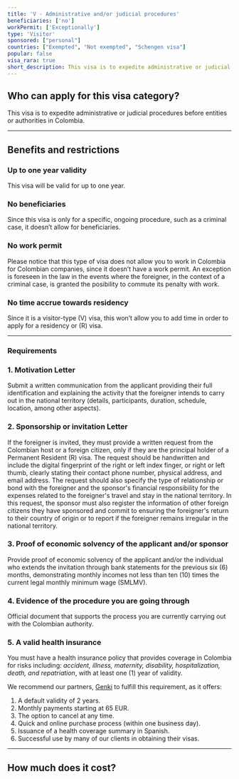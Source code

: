 ```yaml
---
title: 'V - Administrative and/or judicial procedures'
beneficiaries: ['no']
workPermit: ['Exceptionally']
type: 'Visitor'
sponsored: ["personal"]
countries: ["Exempted", "Not exempted", "Schengen visa"]
popular: false
visa_rara: true
short_description: This visa is to expedite administrative or judicial procedures before entities or authorities in Colombia.
---
```


## Who can apply for this visa category?

This visa is to expedite administrative or judicial procedures before entities or authorities in Colombia.

---

## Benefits and restrictions

### **Up to one year validity**

This visa will be valid for up to one year.

### No **beneficiaries**

Since this visa is only for a specific, ongoing procedure, such as a criminal case, it doesn’t allow for beneficiaries.

### **No work permit**

Please notice that this type of visa does not allow you to work in Colombia for Colombian companies, since it doesn’t have a work permit. An exception is foreseen in the law in the events where the foreigner, in the context of a criminal case, is granted the posibility to commute its penalty with work.

### **No time accrue towards residency**

Since it is a visitor-type (V) visa, this won’t allow you to add time in order to apply for a residency or (R) visa.

---

### Requirements

### 1. Motivation Letter

Submit a written communication from the applicant providing their full identification and explaining the activity that the foreigner intends to carry out in the national territory (details, participants, duration, schedule, location, among other aspects).

### 2. Sponsorship or invitation Letter

If the foreigner is invited, they must provide a written request from the Colombian host or a foreign citizen, only if they are the principal holder of a Permanent Resident (R) visa. The request should be handwritten and include the digital fingerprint of the right or left index finger, or right or left thumb, clearly stating their contact phone number, physical address, and email address. The request should also specify the type of relationship or bond with the foreigner and the sponsor's financial responsibility for the expenses related to the foreigner's travel and stay in the national territory. In this request, the sponsor must also register the information of other foreign citizens they have sponsored and commit to ensuring the foreigner's return to their country of origin or to report if the foreigner remains irregular in the national territory.

### 3. Proof of economic solvency of the applicant and/or sponsor

Provide proof of economic solvency of the applicant and/or the individual who extends the invitation through bank statements for the previous six (6) months, demonstrating monthly incomes not less than ten (10) times the current legal monthly minimum wage (SMLMV).

### 4. Evidence of the procedure you are going through

Official document that supports the process you are currently carrying out with the Colombian authority.

### 5. A valid **health insurance**

You must have a health insurance policy that provides coverage in Colombia for risks including: *accident, illness, maternity, disability, hospitalization, death, and repatriation*, with at least one (1) year of validity.

We recommend our partners, [Genki](https://genki.world/?with=capitaleme) to fulfill this requirement, as it offers:

1. A default validity of 2 years.
2. Monthly payments starting at 65 EUR.
3. The option to cancel at any time.
4. Quick and online purchase process (within one business day).
5. Issuance of a health coverage summary in Spanish.
6. Successful use by many of our clients in obtaining their visas.

---
## How much does it cost?

<VisaCosts
    studyFees="54"
    issuanceFees="177"
    apostille={false}
    translation={false}
/>